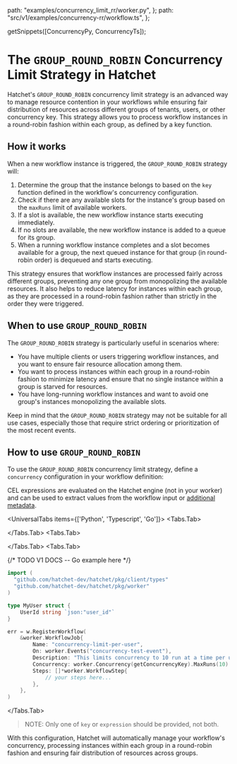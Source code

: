 
  path: "examples/concurrency_limit_rr/worker.py",
};
  path: "src/v1/examples/concurrency-rr/workflow.ts",
};

  getSnippets([ConcurrencyPy, ConcurrencyTs]);

# The `GROUP_ROUND_ROBIN` Concurrency Limit Strategy in Hatchet

Hatchet's `GROUP_ROUND_ROBIN` concurrency limit strategy is an advanced way to manage resource contention in your workflows while ensuring fair distribution of resources across different groups of tenants, users, or other concurrency key. This strategy allows you to process workflow instances in a round-robin fashion within each group, as defined by a key function.

## How it works

When a new workflow instance is triggered, the `GROUP_ROUND_ROBIN` strategy will:

1. Determine the group that the instance belongs to based on the `key` function defined in the workflow's concurrency configuration.
2. Check if there are any available slots for the instance's group based on the `maxRuns` limit of available workers.
3. If a slot is available, the new workflow instance starts executing immediately.
4. If no slots are available, the new workflow instance is added to a queue for its group.
5. When a running workflow instance completes and a slot becomes available for a group, the next queued instance for that group (in round-robin order) is dequeued and starts executing.

This strategy ensures that workflow instances are processed fairly across different groups, preventing any one group from monopolizing the available resources. It also helps to reduce latency for instances within each group, as they are processed in a round-robin fashion rather than strictly in the order they were triggered.

## When to use `GROUP_ROUND_ROBIN`

The `GROUP_ROUND_ROBIN` strategy is particularly useful in scenarios where:

- You have multiple clients or users triggering workflow instances, and you want to ensure fair resource allocation among them.
- You want to process instances within each group in a round-robin fashion to minimize latency and ensure that no single instance within a group is starved for resources.
- You have long-running workflow instances and want to avoid one group's instances monopolizing the available slots.

Keep in mind that the `GROUP_ROUND_ROBIN` strategy may not be suitable for all use cases, especially those that require strict ordering or prioritization of the most recent events.

## How to use `GROUP_ROUND_ROBIN`

To use the `GROUP_ROUND_ROBIN` concurrency limit strategy, define a `concurrency` configuration in your workflow definition:

CEL expressions are evaluated on the Hatchet engine (not in your worker) and can be used to extract values from the workflow input or [additional metadata](/features/additional-metadata).

<UniversalTabs items={['Python', 'Typescript', 'Go']}>
  <Tabs.Tab>

<GithubSnippet src={ConcurrencyPy} target="Workflow" />

  </Tabs.Tab>
  <Tabs.Tab>

<GithubSnippet src={ConcurrencyTs} target="Workflow" />

  </Tabs.Tab>
  <Tabs.Tab>

{/* TODO V1 DOCS -- Go example here */}

```go
import (
  "github.com/hatchet-dev/hatchet/pkg/client/types"
  "github.com/hatchet-dev/hatchet/pkg/worker"
)

type MyUser struct {
    UserId string `json:"user_id"`
}

err = w.RegisterWorkflow(
    &worker.WorkflowJob{
        Name: "concurrency-limit-per-user",
        On: worker.Events("concurrency-test-event"),
        Description: "This limits concurrency to 10 run at a time per user.",
        Concurrency: worker.Concurrency(getConcurrencyKey).MaxRuns(10).LimitStrategy(types.GroupRoundRobin),
        Steps: []*worker.WorkflowStep{
            // your steps here...
        },
    },
)

```

  </Tabs.Tab>
</UniversalTabs>

> NOTE: Only one of `key` or `expression` should be provided, not both.

With this configuration, Hatchet will automatically manage your workflow's concurrency, processing instances within each group in a round-robin fashion and ensuring fair distribution of resources across groups.
